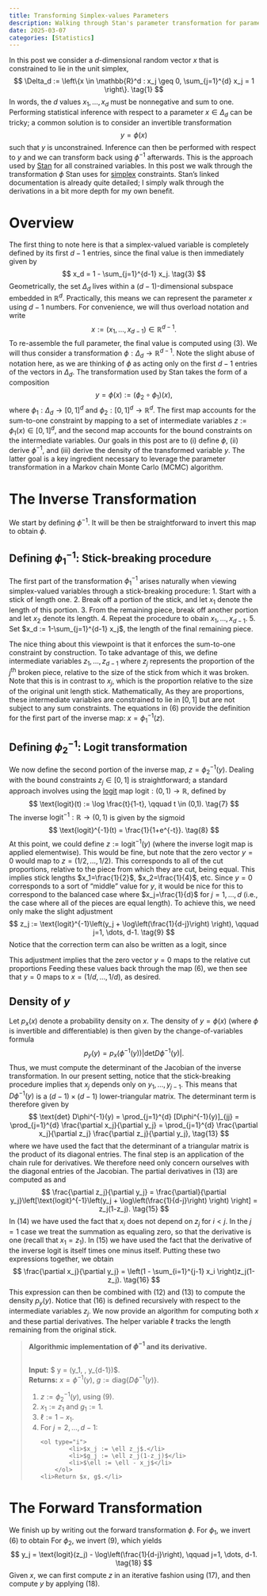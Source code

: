 ```yaml
---
title: Transforming Simplex-values Parameters
description: Walking through Stan's parameter transformation for parameters that sum to one.
date: 2025-03-07
categories: [Statistics]
---
```


In this post we consider a $d$-dimensional random vector $x$ that is
constrained to lie in the unit simplex,
$$
\Delta_d := \left\{x \in \mathbb{R}^d : x_j \geq 0, \sum_{j=1}^{d} x_j = 1 \right\}. \tag{1}
$$
In words, the $d$ values $x_1, \dots, x_d$ must be nonnegative and sum to one.
Performing statistical inference with respect to a parameter
$x \in \Delta_d$ can be tricky; a common solution is to consider an invertible
transformation
$$
y = \phi(x) \tag{2}
$$
such that $y$ is unconstrained. Inference can then be performed with respect
to $y$ and we can transform back using $\phi^{-1}$ afterwards. This is
the approach used by [Stan](https://mc-stan.org/docs/reference-manual/transforms.html)
for all constrained variables. In this post we walk through the transformation
$\phi$ Stan uses for [simplex](https://mc-stan.org/docs/reference-manual/transforms.html#simplex-transform.section)
constraints. Stan's linked documentation is already quite detailed; I simply
walk through the derivations in a bit more depth for my own benefit.

# Overview
The first thing to note here is that a simplex-valued variable is completely
defined by its first $d-1$ entries, since the final value is then immediately
given by
$$
x_d = 1 - \sum_{j=1}^{d-1} x_j. \tag{3}
$$
Geometrically, the set $\Delta_d$ lives within a $(d-1)$-dimensional
subspace embedded in $\mathbb{R}^d$. Practically, this means we can represent
the parameter $x$ using $d-1$ numbers. For convenience, we will thus
overload notation and write
$$
x := (x_1, \dots, x_{d-1}) \in \mathbb{R}^{d-1}. \tag{4}
$$
To re-assemble the full parameter, the final value is computed using (3). We will
thus consider a transformation $\phi: \Delta_d \to \mathbb{R}^{d-1}$.
Note the slight abuse of notation here, as we are thinking of $\phi$ as acting
only on the first $d-1$ entries of the vectors in $\Delta_d$. The
transformation used by Stan takes the form of a composition
$$
y = \phi(x) := (\phi_2 \circ \phi_1)(x), \tag{5}
$$
where $\phi_1: \Delta_d \to [0,1]^d$ and $\phi_2: [0,1]^d \to \mathbb{R}^d$.
The first map accounts for the sum-to-one constraint by mapping to
a set of intermediate variables $z := \phi_1(x) \in [0,1]^d$, and the
second map accounts for the bound constraints on the intermediate variables.
Our goals in this post are to (i) define $\phi$, (ii) derive $\phi^{-1}$,
and (iii) derive the density of the transformed variable $y$. The latter goal
is a key ingredient necessary to leverage the parameter transformation in
a Markov chain Monte Carlo (MCMC) algorithm.

# The Inverse Transformation
We start by defining $\phi^{-1}$. It will be then be straightforward to invert
this map to obtain $\phi$.

## Defining $\phi_1^{-1}$: Stick-breaking procedure
The first part of the transformation $\phi_1^{-1}$ arises naturally when viewing
simplex-valued variables through a stick-breaking procedure:
1. Start with a stick of length one.
2. Break off a portion of the stick, and let $x_1$ denote the length of this portion.
3. From the remaining piece, break off another portion and let $x_2$ denote its length.
4. Repeat the procedure to obain $x_1, \dots, x_{d-1}$.
5. Set $x_d := 1-\sum_{j=1}^{d-1} x_j$, the length of the final remaining piece.

The nice thing about this viewpoint is that it enforces the sum-to-one
constraint by construction. To take advantage of this, we define intermediate
variables $z_1, \dots, z_{d-1}$ where $z_j$ represents the proportion of the
$j^{\text{th}}$ broken piece, relative to the size of the stick from which it
was broken. Note that this is in contrast to $x_j$, which is the proportion
relative to the size of the original unit length stick. Mathematically,
\begin{align}
&x_1 = z_1, &&x_j = \left(1 - \sum_{i=1}^{j-1} x_i \right)z_j, \qquad j=1,\dots,d-1. \tag{6}
\end{align}
As they are proportions, these intermediate variables are constrained to lie
in $[0,1]$ but are not subject to any sum constraints. The equations in
(6) provide the definition for the first part of the inverse map:
$x = \phi_1^{-1}(z)$.

## Defining $\phi_2^{-1}$: Logit transformation
We now define the second portion of the inverse map, $z = \phi_2^{-1}(y)$.
Dealing with the bound constraints $z_j \in [0,1]$ is straightforward; a
standard approach involves using the
[logit](https://mc-stan.org/docs/reference-manual/transforms.html#logit-transform-jacobian.section) map
$\text{logit}: (0,1) \to \mathbb{R}$, defined by
$$
\text{logit}(t) := \log \frac{t}{1-t}, \qquad t \in (0,1). \tag{7}
$$
The inverse $\text{logit}^{-1}: \mathbb{R} \to (0,1)$ is given by the sigmoid
$$
\text{logit}^{-1}(t) = \frac{1}{1+e^{-t}}. \tag{8}
$$
At this point, we could define $z := \text{logit}^{-1}(y)$ (where the inverse
logit map is applied elementwise). This would be fine, but note that the zero
vector $y=0$ would map to $z = (1/2, \dots, 1/2)$. This corresponds to all of
the cut proportions, relative to the piece from which they are cut, being
equal. This implies stick lengths $x_1=\frac{1}{2}$, $x_2=\frac{1}{4}$, etc.
Since $y=0$ corresponds to a sort of "middle" value for $y$, it would be nice
for this to correspond to the balanced case where $x_j=\frac{1}{d}$ for
$j=1, \dots, d$ (i.e., the case where all of the pieces are equal length).
To achieve this, we need only make the slight adjustment
$$
z_j := \text{logit}^{-1}\left(y_j + \log\left(\frac{1}{d-j}\right) \right),
\qquad j=1, \dots, d-1. \tag{9}
$$
Notice that the correction term can also be written as a logit, since
\begin{align}
\text{logit}([d-j+1]^{-1})
= \log\left(\frac{[d-j+1]^{-1}}{1-[d-j+1]^{-1}}\right)
&= \log\left(\frac{1}{(d-j+1)-1}\right) \newline
&= \log\left(\frac{1}{d-j}\right). \tag{10}
\end{align}

This adjustment implies that the zero vector $y=0$ maps to the relative cut
proportions
\begin{align}
z_1 &= \text{logit}^{-1}\left(\text{logit}\left(\frac{1}{d}\right) \right) = \frac{1}{d} \newline
z_2 &= \text{logit}^{-1}\left(\text{logit}\left(\frac{1}{d-1}\right) \right) = \frac{1}{d-1} \tag{11} \newline
&\vdots
\end{align}
Feeding these values back through the map (6), we then see that
$y=0$ maps to $x=(1/d, \dots, 1/d)$, as desired.

## Density of $y$
Let $p_x(x)$ denote a probability density on $x$. The density of $y = \phi(x)$
(where $\phi$ is invertible and differentiable) is then given by the
change-of-variables formula
$$
p_y(y) = p_x(\phi^{-1}(y)) \lvert \text{det} D\phi^{-1}(y) \rvert. \tag{12}
$$
Thus, we must compute the determinant of the Jacobian of the inverse
transformation. In our present setting, notice that the stick-breaking procedure
implies that $x_j$ depends only on $y_1, \dots, y_{j-1}$. This means that
$D\phi^{-1}(y)$ is a $(d-1) \times (d-1)$ lower-triangular matrix. The
determinant term is therefore given by
$$
\text{det} D\phi^{-1}(y)
= \prod_{j=1}^{d} [D\phi^{-1}(y)]_{jj}
= \prod_{j=1}^{d} \frac{\partial x_j}{\partial y_j}
= \prod_{j=1}^{d} \frac{\partial x_j}{\partial z_j} \frac{\partial z_j}{\partial y_j}, \tag{13}
$$
where we have used the fact that the determinant of a triangular matrix is
the product of its diagonal entries. The final step is an application of the
chain rule for derivatives. We therefore need only concern ourselves with
the diagonal entries of the Jacobian. The partial derivatives in (13) are
computed as
\begin{align}
\frac{\partial x_j}{\partial z_j}
&= \frac{\partial}{\partial z_j}\left[\left(1 - \sum_{i=1}^{j-1} x_i \right)z_j \right]
= \left(1 - \sum_{i=1}^{j-1} x_i \right) \tag{14}
\end{align}
and
$$
\frac{\partial z_j}{\partial y_j}
= \frac{\partial}{\partial y_j}\left[\text{logit}^{-1}\left(y_j + \log\left(\frac{1}{d-j}\right) \right) \right]
= z_j(1-z_j). \tag{15}
$$
In (14) we have used the fact that $x_i$ does not depend on $z_j$ for $i < j$.
In the $j=1$ case we treat the summation as equaling zero, so that the derivative
is one (recall that $x_1=z_1$). In (15) we have used the fact that the derivative
of the inverse logit is itself times one minus itself. Putting these two
expressions together, we obtain
$$
\frac{\partial x_j}{\partial y_j}
= \left(1 - \sum_{i=1}^{j-1} x_i \right)z_j(1-z_j). \tag{16}
$$
This expression can then be combined with (12) and (13) to compute the density
$p_y(y)$. Notice that (16) is defined recursively with respect to the
intermediate variables $z_j$. We now provide an algorithm for computing both
$x$ and these partial derivatives. The helper variable $\ell$ tracks the length
remaining from the original stick.

<blockquote>
  <p><strong>Algorithmic implementation of $\phi^{-1}$ and its derivative.</strong> <br><br>

  <strong>Input:</strong> $ y = (y_1, \dots, y_{d-1})$. <br>
  <strong>Returns:</strong> $x=\phi^{-1}(y)$, $g := \text{diag}\{D\phi^{-1}(y)\}$. <br>

  <ol>
    <li>$z := \phi_2^{-1}(y)$, using (9).</li>
    <li>$x_1 := z_1$ and $g_1 := 1$.</li>
    <li>$\ell := 1-x_1$.</li>
    <li>For $j=2, \dots, d-1$:</li>
        <ol type="i">
            <li>$x_j := \ell z_j$.</li>
            <li>$g_j := \ell z_j(1-z_j)$</li>
            <li>$\ell := \ell - x_j$</li>
        </ol>
    <li>Return $x, g$.</li>
  </ol>
</p>
</blockquote>

# The Forward Transformation
We finish up by writing out the forward transformation $\phi$. For $\phi_1$,
we invert (6) to obtain
\begin{align}
&z_1 = x_1, &&z_j = \left(1 - \sum_{i=1}^{j-1} x_i \right)^{-1}x_j, \qquad j=1,\dots,d-1. \tag{17}
\end{align}
For $\phi_2$, we invert (9), which yields
$$
y_j = \text{logit}(z_j) - \log\left(\frac{1}{d-j}\right), \qquad j=1, \dots, d-1. \tag{18}
$$
Given $x$, we can first compute $z$ in an iterative fashion using (17), and
then compute $y$ by applying (18).

